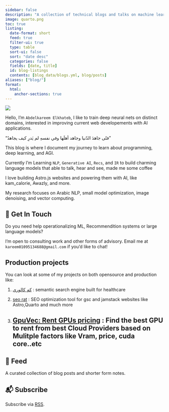 ```yaml
---
sidebar: false
description: "A collection of technical blogs and talks on machine learning and data science."
image: quarto.png
toc: true
listing:
  date-format: short
  feed: true
  filter-ui: true
  type: table
  sort-ui: false
  sort: "date desc"
  categories: false
  fields: [date, title]
  id: blog-listings
  contents: [blog_data/blogs.yml, blog/posts]
aliases: ["blog/"]
format:
  html:
    anchor-sections: true
---
```


::: {layout="[21,79]" .profile-header}

![](ai_hacker.png){.profile-pic}

Hello, I’m `Abdelkareem Elkhateb`, I like to train deep neural nets on distinct domains, interested in improving current web developements with AI applications. 

"فتًى جاهدَ الدّنيا وجاهد أهلَها وفي نفسهِ لم يَدرِ كيف 
يجاهدُ"
:::

This blog is where I document my journey to learn about programming, deep learning, and AGI.

Currently I’m Learning `NLP`, `Generative AI`, `Recs`, and `IR` to build charming language models that able to talk, hear and see, made me some coffee

I love building Astro.js websites and powering them with AI, like kam_calorie, Awazly, and more.

My research focuses on Arabic NLP, small model optimization, image denoising, and vector computing.

## 💼 Get In Touch

Do you need help operationalizing ML, Recommendition systems or large language models?  

I'm open to consulting work and other forms of advisory. Email me at `kareem01095134688@gmail.com` if you'd like to chat!

## Production projects

You can look at some of my projects on both opensource and production  like:

1. [كم كالوري](https://kamcalorie.com) : semantic search engine built for healthcare 

2. [seo rat](https://github.com/abdelkareemkobo/seo_rat) : SEO optimization tool for gsc and jamstack websites like Astro,Quarto and much more 

3. [GpuVec: Rent GPUs pricing](https://gpuvec.com) : Find the best GPU to rent from best Cloud Providers based on Mulitple factors like Vram, price, cuda core..etc
---

## 📮 Feed

A curated collection of blog posts and shorter form notes.

::: {#blog-listings}
:::

## 📬 Subscribe

Subscribe via [<i class="bi bi-rss"></i> RSS](index.xml).
